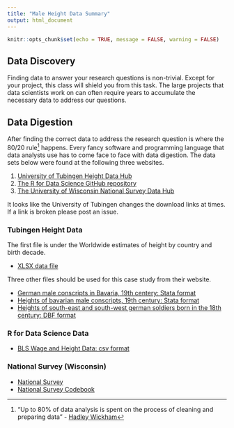 ```yaml
---
title: "Male Height Data Summary"
output: html_document
---
```


```r
knitr::opts_chunk$set(echo = TRUE, message = FALSE, warning = FALSE)
```

## Data Discovery

Finding data to answer your research questions is non-trivial.  Except for your project, this class will shield you from this task.  The large projects that data scientists work on can often require years to accumulate the necessary data to address our questions. 

## Data Digestion

After finding the correct data to address the research question is where the 80/20 rule[^1] happens.  Every fancy software and programming language that data analysts use has to come face to face with data digestion. The data sets below were found at the following three websites.

1. [University of Tubingen Height Data Hub](http://www.uni-tuebingen.de/en/faculties/economics-and-social-sciences/subjects/school-of-business-and-economics/faculty/economics/wirtschaftsgeschichte/data-hub-height.html){target="blank"}
2. [The R for Data Science GitHub repository](https://github.com/hadley/r4ds/tree/master/data){target="blank"}
3. [The University of Wisconsin National Survey Data Hub](http://www.ssc.wisc.edu/nsfh/t3sum.htm){target="blank"}

It looks like the University of Tubingen changes the download links at times.  If a link is broken please post an issue.  

### Tubingen Height Data

The first file is under the Worldwide estimates of height by country and birth decade. 

* [XLSX data file](http://www.uni-tuebingen.de/index.php?eID=tx_nawsecuredl&u=0&g=0&t=1504970796&hash=42d0b1d5e91231c2c62abc5b7924ab97de866839&file=fileadmin/Uni_Tuebingen/Fakultaeten/WiSo/Wiwi/Uploads/Lehrstuehle/Prof._Baten/Height.xlsx)

Three other files should be used for this case study from their website.

* [German male conscripts in Bavaria, 19th centery: Stata format](https://www.uni-tuebingen.de/fileadmin/Uni_Tuebingen/Fakultaeten/WiSo/Wiwi/Uploads/Schulung/Schulung5/Data_hub__Height/germanconscr.dta)
* [Heights of bavarian male conscripts, 19th century: Stata format](https://www.uni-tuebingen.de/fileadmin/Uni_Tuebingen/Fakultaeten/WiSo/Wiwi/Uploads/Schulung/Schulung5/Data_hub__Height/germanprison.dta)
* [Heights of south-east and south-west german soldiers born in the 18th century: DBF format ](http://www.uni-tuebingen.de/index.php?eID=tx_nawsecuredl&u=0&g=0&t=1504970796&hash=a6b284b121a6218c1c747fa885e28bf768255cb8&file=fileadmin/Uni_Tuebingen/Fakultaeten/WiSo/Wiwi/Uploads/Schulung/Schulung5/Data_hub__Height/Heights_south-east.zip)

### R for Data Science Data

* [BLS Wage and Height Data: csv format](https://github.com/hadley/r4ds/raw/master/data/heights.csv)

### National Survey (Wisconsin)

* [National Survey](http://www.ssc.wisc.edu/nsfh/wave3/NSFH3%20Apr%202005%20release/main05022005.sav)
* [National Survey Codebook](http://www.ssc.wisc.edu/nsfh/wave3/NSFH3%20Apr%202005%20release/Nsfh3main04202005.CBK)

[^1]: "Up to 80% of data analysis is spent on the process of cleaning and preparing data" - [Hadley Wickham](http://jstatsoft.org/v59/i10){target="blank"}